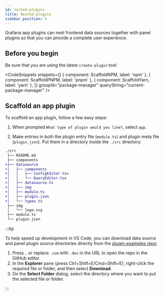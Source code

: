 ```yaml
---
id: nested-plugins
title: Nested plugins
sidebar_position: 5
---
```



Grafana app plugins can nest frontend data sources together with panel plugins so that you can provide a complete user experience.

## Before you begin

Be sure that you are using the latest `create-plugin` tool:

<CodeSnippets
  snippets={[
    { component: ScaffoldNPM, label: 'npm' },
    { component: ScaffoldPNPM, label: 'pnpm' },
    { component: ScaffoldYarn, label: 'yarn' },
  ]}
  groupId="package-manager"
  queryString="current-package-manager"
/>

## Scaffold an app plugin

To scaffold an app plugin, follow a few easy steps:

1. When prompted `What type of plugin would you like?`, select `app`.

1. Make entries in both the plugin entry file (`module.ts`) and plugin meta file (`plugin.json`). Put them in a directory inside the `./src` directory:

```diff bash
./src
 ├── README.md
 ├── components
+├── datasource
+│   ├── components
+│   │   ├── ConfigEditor.tsx
+│   │   └── QueryEditor.tsx
+│   ├── datasource.ts
+│   ├── img
+│   ├── module.ts
+│   ├── plugin.json
+│   └── types.ts
 ├── img
 │   └── logo.svg
 ├── module.ts
 └── plugin.json
```

:::tip

To help speed up development in VS Code, you can download data source and panel plugin source directories directly from the [plugin-examples repo](https://github.dev/grafana/grafana-plugin-examples/tree/main/examples):

1. Press `.` or replace `.com` with `.dev` in the URL to open the repo in the GitHub editor.
1. In the **Explorer** pane (press Ctrl+Shift+E/Cmd+Shift+E), right-click the required file or folder, and then select **Download**.
1. On the **Select Folder** dialog, select the directory where you want to put the selected file or folder.

:::
